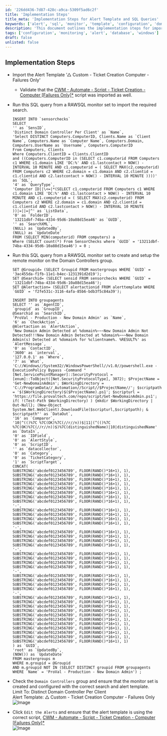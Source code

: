 ```yaml
---
id: '226dd436-7d87-428c-a9ca-5309f5ad6c2f'
title: 'Implementation Steps'
title_meta: 'Implementation Steps for Alert Template and SQL Queries'
keywords: ['alert', 'sql', 'monitor', 'template', 'configuration', 'domain', 'controller']
description: 'This document outlines the implementation steps for importing an alert template and executing SQL queries to set up monitoring for Domain Controllers. It includes detailed instructions for validating scripts, configuring monitors, and ensuring alert templates are correctly set up.'
tags: ['configuration', 'monitoring', 'alert', 'database', 'windows']
draft: false
unlisted: false
---
```

## Implementation Steps

- Import the Alert Template '△ Custom - Ticket Creation Computer - Failures Only'
  - Validate that the [CWM - Automate - Script - Ticket Creation - Computer [Failures Only]*](https://proval.itglue.com/DOC-5078775-13459854) script was imported as well.

- Run this SQL query from a RAWSQL monitor set to import the required search.
  ```
  INSERT INTO `sensorchecks`
  SELECT 
  '' as `SensID`,
  'Distinct Domain Controller Per Client' as `Name`,
  'Select DISTINCT Computers.ComputerID, Clients.Name as `Client Name`, Computers.Name as `Computer Name`, Computers.Domain, Computers.UserName as `Username`, Computers.ComputerID
  From Computers, Clients
  Where Computers.ClientID = Clients.ClientID
  and ((Computers.ComputerID in (SELECT c1.computerid FROM Computers c1 WHERE c1.domain LIKE 'DC:%' AND c1.lastcontact > NOW() - INTERVAL 10 MINUTE AND c1.computerid = ( SELECT MAX(c2.computerid) FROM Computers c2 WHERE c2.domain = c1.domain AND c2.clientid = c1.clientid AND c2.lastcontact > NOW() - INTERVAL 10 MINUTE ))))' as `SQL`,
  '4' as `QueryType`,
  'Computer ID||\<=|*(SELECT c1.computerid FROM Computers c1 WHERE c1.domain LIKE 'DC:%' AND c1.lastcontact > NOW() - INTERVAL 10 MINUTE AND c1.computerid = ( SELECT MAX(c2.computerid) FROM Computers c2 WHERE c2.domain = c1.domain AND c2.clientid = c1.clientid AND c2.lastcontact > NOW() - INTERVAL 10 MINUTE ))|=||=|^' as `ListData`,
  '0' as `FolderID`,
  '13211dbf-74ba-4334-95d6-10a88d15ea46' as `GUID`,
  '' as `SearchXML`,
  (NULL) as `UpdatedBy`,
  (NULL) as `UpdateDate`
  FROM (SELECT MIN(computerid) FROM computers) a
  Where (SELECT count(*) From SensorChecks where `GUID` = '13211dbf-74ba-4334-95d6-10a88d15ea46') = 0 ;
  ```

- Run this SQL query from a RAWSQL monitor set to create and setup the remote monitor on the Domain Controllers group.
  ```
  SET @Groupid= (SELECT Groupid FROM mastergroups WHERE `GUID` = '3ac455da-f1fb-11e1-b4ec-1231391d2d19');
  SET @Searchid= (SELECT sensid FROM sensorchecks WHERE `GUID` = '13211dbf-74ba-4334-95d6-10a88d15ea46');
  SET @Alertaction= (SELECT alertactionid FROM alerttemplate WHERE `GUID` = 'f2fe531c-3116-4afa-85b6-bdb3f5c84a39');

  INSERT INTO groupagents 
  SELECT '' as `AgentID`,
  `groupid` as `GroupID`,
  @Searchid as `SearchID`,
  'ProVal - Production - New Domain Admin' as `Name`,
  '6' as `CheckAction`,
  @Alertaction as `AlertAction`,
  'New Domain Admin Detected at %domain%~~~New Domain Admin Not Detected!!!New Domain Admin Detected at %domain%~~~New Domain Admin(s) Detected at %domain% for %clientname%. %RESULT%' as `AlertMessage`,
  '0' as `ContactID`,
  '3600' as `interval`,
  '127.0.0.1' as `Where`,
  '7' as `What`,
  'C://Windows//System32//WindowsPowerShell//v1.0//powershell.exe -ExecutionPolicy Bypass -Command "[Net.ServicePointManager]::SecurityProtocol = [enum]::ToObject([Net.SecurityProtocolType], 3072); $ProjectName = 'Get-NewDomainAdmin'; $WorkingDirectory = 'C://ProgramData//_Automation//Script//$ProjectName//'; $scriptpath = '$($WorkingDirectory)$($ProjectName).ps1'; $scripturl = 'https://file.provaltech.com/repo/script/Get-NewDomainAdmin.ps1'; if( !(Test-Path $WorkingDirectory) ) {mkdir $WorkingDirectory | Out-Null}; (New-Object System.Net.WebClient).DownloadFile($scripturl,$scriptpath); & $scriptpath"' as `DataOut`,
  '16' as `Comparor`,
  '10|^(()%7C %7C(OK)%7C(//r//n))$|11|(^(()%7C %7C(OK)%7C(//r//n))$)%7C(distinguishedName)|10|distinguishedName' as `DataIn`,
  '0' as `IDField`,
  '0' as `AlertStyle`,
  '0' as `ScriptID`,
  '' as `datacollector`,
  '0' as `Category`,
  '0' as `TicketCategory`,
  '1' as `ScriptTarget`,
  CONCAT(
  SUBSTRING('abcdef0123456789', FLOOR(RAND()*16+1), 1),
  SUBSTRING('abcdef0123456789', FLOOR(RAND()*16+1), 1),
  SUBSTRING('abcdef0123456789', FLOOR(RAND()*16+1), 1),
  SUBSTRING('abcdef0123456789', FLOOR(RAND()*16+1), 1),
  SUBSTRING('abcdef0123456789', FLOOR(RAND()*16+1), 1),
  SUBSTRING('abcdef0123456789', FLOOR(RAND()*16+1), 1),
  SUBSTRING('abcdef0123456789', FLOOR(RAND()*16+1), 1),
  SUBSTRING('abcdef0123456789', FLOOR(RAND()*16+1), 1),
  '-',
  SUBSTRING('abcdef0123456789', FLOOR(RAND()*16+1), 1),
  SUBSTRING('abcdef0123456789', FLOOR(RAND()*16+1), 1),
  SUBSTRING('abcdef0123456789', FLOOR(RAND()*16+1), 1),
  SUBSTRING('abcdef0123456789', FLOOR(RAND()*16+1), 1),
  '-',
  SUBSTRING('abcdef0123456789', FLOOR(RAND()*16+1), 1),
  SUBSTRING('abcdef0123456789', FLOOR(RAND()*16+1), 1),
  SUBSTRING('abcdef0123456789', FLOOR(RAND()*16+1), 1),
  SUBSTRING('abcdef0123456789', FLOOR(RAND()*16+1), 1),
  '-',
  SUBSTRING('abcdef0123456789', FLOOR(RAND()*16+1), 1),
  SUBSTRING('abcdef0123456789', FLOOR(RAND()*16+1), 1),
  SUBSTRING('abcdef0123456789', FLOOR(RAND()*16+1), 1),
  SUBSTRING('abcdef0123456789', FLOOR(RAND()*16+1), 1),
  '-',
  SUBSTRING('abcdef0123456789', FLOOR(RAND()*16+1), 1),
  SUBSTRING('abcdef0123456789', FLOOR(RAND()*16+1), 1),
  SUBSTRING('abcdef0123456789', FLOOR(RAND()*16+1), 1),
  SUBSTRING('abcdef0123456789', FLOOR(RAND()*16+1), 1),
  '-',
  SUBSTRING('abcdef0123456789', FLOOR(RAND()*16+1), 1),
  SUBSTRING('abcdef0123456789', FLOOR(RAND()*16+1), 1),
  SUBSTRING('abcdef0123456789', FLOOR(RAND()*16+1), 1),
  SUBSTRING('abcdef0123456789', FLOOR(RAND()*16+1), 1),
  SUBSTRING('abcdef0123456789', FLOOR(RAND()*16+1), 1),
  SUBSTRING('abcdef0123456789', FLOOR(RAND()*16+1), 1),
  SUBSTRING('abcdef0123456789', FLOOR(RAND()*16+1), 1),
  SUBSTRING('abcdef0123456789', FLOOR(RAND()*16+1), 1),
  SUBSTRING('abcdef0123456789', FLOOR(RAND()*16+1), 1),
  SUBSTRING('abcdef0123456789', FLOOR(RAND()*16+1), 1),
  SUBSTRING('abcdef0123456789', FLOOR(RAND()*16+1), 1)
  ) as `GUID`,
  'root' as `UpdatedBy`,
  (NOW()) as `UpdateDate`
  FROM mastergroups m
  WHERE m.groupid = @Groupid
  AND m.groupid NOT IN (SELECT DISTINCT groupid FROM groupagents WHERE `Name` = 'ProVal - Production - New Domain Admin') ;
  ```

- Check the `Domain Controllers` group and ensure that the monitor set is created and configured with the correct search and alert template.  
  Limit To: Distinct Domain Controller Per Client  
  Alert Template: △ Custom - Ticket Creation Computer - Failures Only  
  ![Image](../../../static/img/New-Domain-Admin/image_1.png)

- Click `Edit the Alerts` and ensure that the alert template is using the correct script, [CWM - Automate - Script - Ticket Creation - Computer [Failures Only]*](https://proval.itglue.com/DOC-5078775-13459854)  
  ![Image](../../../static/img/New-Domain-Admin/image_2.png)  
  











